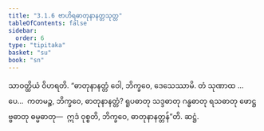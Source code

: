 ```yaml
---
title: "3.1.6 ဗာဟိရဓာတုနာနတ္တသုတ္တ"
tableOfContents: false
sidebar:
  order: 6
type: "tipitaka"
basket: "su"
book: "sn"
---
```



<DynamicBreadcrumb />

<Division number="90" book="sn" e="ch" v="18" p="294">

<Paragraph number="658" book="sn">
သာဝတ္ထိယံ ဝိဟရတိ. “ဓာတုနာနတ္တံ ဝေါ, ဘိက္ခဝေ, ဒေသေဿာမိ. တံ သုဏာထ …ပေ…  ကတမဉ္စ, ဘိက္ခဝေ, ဓာတုနာနတ္တံ? ရူပဓာတု သဒ္ဒဓာတု ဂန္ဓဓာတု ရသဓာတု ဖောဋ္ဌဗ္ဗဓာတု ဓမ္မဓာတု—  ဣဒံ ဝုစ္စတိ, ဘိက္ခဝေ, ဓာတုနာနတ္တန်”တိ.

</Paragraph>
</Division>

<Paragraph number="659" type="center" book="sn">
ဆဋ္ဌံ.
</Paragraph>